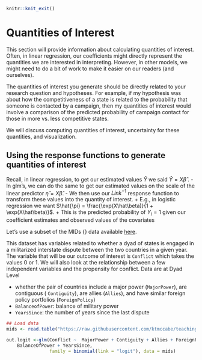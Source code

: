 ```r
knitr::knit_exit()
```



# Quantities of Interest {#qoi}

This section will provide information about calculating quantities of interest. Often, in linear regression, our coefficients might directly represent the quantities we are interested in interpreting. However, in other models, we might need to do a bit of work to make it easier on our readers (and ourselves).

The quantities of interest you generate should be directly related to your research question and hypotheses. For example, if my hypothesis was about how the competitiveness of a state is related to the probability that someone is contacted by a campaign, then my quantities of interest would involve a comparison of the predicted probability of campaign contact for those in more vs. less competitive states. 

We will discuss computing quantities of interest, uncertainty for these quantities, and visualization.

## Using the response functions to generate quantities of interest

Recall, in linear regression, to get our estimated values $\hat Y$ we said $\hat Y = X\hat\beta$ . 
    - In glm's, we can do the same to get our estimated values on the scale of the linear predictor $\hat \eta = X\hat\beta$.
    - We then use our $Link^{-1}$ response function to transform these values into the quantity of interest.
        + E.g., in logistic regression we want $\hat{\pi} = \frac{\exp(X\hat\beta)}{1 + \exp(X\hat\beta)}$.
        + This is the predicted probability of $Y_i = 1$ given our coefficient estimates and observed values of the covariates
        

Let's use a subset of the MIDs {\tt mids.txt} data available [here](https://github.com/ktmccabe/teachingdata).

This dataset has variables related to whether a dyad of states is engaged in a militarized interstate dispute between the two countries in a given year. The variable that will be our outcome of interest is `Conflict` which takes the values 0 or 1. We will also look at the relationship between a few independent variables and the propensity for conflict. Data are at Dyad Level

  - whether the pair of countries include a major power (`MajorPower`), are
  contiguous ( `Contiguity`), are allies (`Allies`), and have
  similar foreign policy portfolios (`ForeignPolicy`)
  - `BalanceofPower`: balance of military power
  - `YearsSince`: the number of years since the last dispute

```r
## Load data
mids <- read.table("https://raw.githubusercontent.com/ktmccabe/teachingdata/main/midsshort.txt")

out.logit <-glm(Conflict ~  MajorPower + Contiguity + Allies + ForeignPolicy +
    BalanceOfPower + YearsSince, 
                family = binomial(link = "logit"), data = mids)
```





